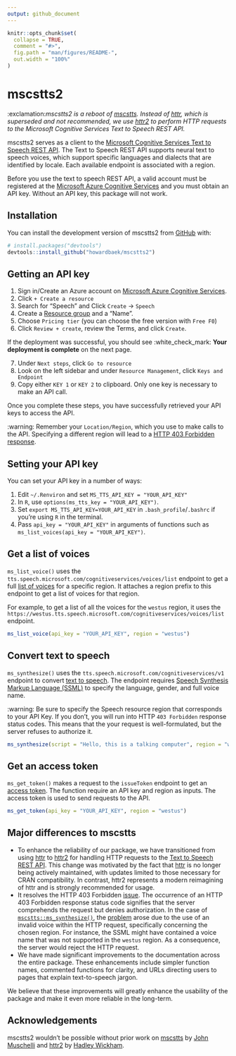 ```yaml
---
output: github_document
---
```


<!-- README.md is generated from README.Rmd. Please edit that file -->

```r
knitr::opts_chunk$set(
  collapse = TRUE,
  comment = "#>",
  fig.path = "man/figures/README-",
  out.width = "100%"
)
```

# mscstts2

<!-- badges: start -->
<!-- badges: end -->

:exclamation:*mscstts2 is a reboot of [mscstts](https://github.com/muschellij2/mscstts). Instead of [httr](https://httr.r-lib.org/#status), which is superseded and not recommended, we use [httr2](https://httr2.r-lib.org/) to perform HTTP requests to the Microsoft Cognitive Services Text to Speech REST API.*

mscstts2 serves as a client to the [Microsoft Cognitive Services Text to Speech REST API](https://learn.microsoft.com/en-us/azure/cognitive-services/speech-service/rest-text-to-speech?tabs=streaming). The Text to Speech REST API supports neural text to speech voices, which support specific languages and dialects that are identified by locale. Each available endpoint is associated with a region.

Before you use the text to speech REST API, a valid account must be registered at the [Microsoft Azure Cognitive Services](https://azure.microsoft.com/en-us/free/cognitive-services/) and you must obtain an API key. Without an API key, this package will not work. 

## Installation

You can install the development version of mscstts2 from [GitHub](https://github.com/) with:

``` r
# install.packages("devtools")
devtools::install_github("howardbaek/mscstts2")
```

## Getting an API key

1. Sign in/Create an Azure account on [Microsoft Azure Cognitive Services](https://azure.microsoft.com/en-us/free/cognitive-services/).
2. Click `+ Create a resource`
3. Search for "Speech" and Click `Create` -> `Speech`
4. Create a [Resource group](https://learn.microsoft.com/en-us/azure/azure-resource-manager/management/manage-resource-groups-portal#what-is-a-resource-group) and a "Name".
5. Choose `Pricing tier` (you can choose the free version with `Free F0`)
6. Click `Review + create`, review the Terms, and click `Create`.  

If the deployment was successful, you should see :white_check_mark: **Your deployment is complete** on the next page.

7. Under `Next steps`, click `Go to resource`
8. Look on the left sidebar and under `Resource Management`, click `Keys and Endpoint`
9. Copy either `KEY 1` or `KEY 2` to clipboard. Only one key is necessary to make an API call.

Once you complete these steps, you have successfully retrieved your API keys to access the API. 

:warning: Remember your `Location/Region`, which you use to make calls to the API. Specifying a different region will lead to a [HTTP 403 Forbidden response](https://developer.mozilla.org/en-US/docs/Web/HTTP/Status/403).


## Setting your API key

You can set your API key in a number of ways:

1. Edit `~/.Renviron` and set `MS_TTS_API_KEY = "YOUR_API_KEY"`
2. In `R`, use `options(ms_tts_key = "YOUR_API_KEY")`.
3. Set `export MS_TTS_API_KEY=YOUR_API_KEY` in `.bash_profile`/`.bashrc` if you're using `R` in the terminal.
4. Pass `api_key = "YOUR_API_KEY"` in arguments of functions such as `ms_list_voices(api_key = "YOUR_API_KEY")`.


## Get a list of voices

`ms_list_voice()` uses the `tts.speech.microsoft.com/cognitiveservices/voices/list` endpoint to get a full [list of voices](https://learn.microsoft.com/en-us/azure/cognitive-services/speech-service/rest-text-to-speech?tabs=streaming#get-a-list-of-voices) for a specific region. It attaches a region prefix to this endpoint to get a list of voices for that region. 

For example, to get a list of all the voices for the `westus` region, it uses the `https://westus.tts.speech.microsoft.com/cognitiveservices/voices/list` endpoint.


```r
ms_list_voice(api_key = "YOUR_API_KEY", region = "westus")
```


## Convert text to speech

`ms_synthesize()` uses the `tts.speech.microsoft.com/cognitiveservices/v1` endpoint to convert [text to speech](https://learn.microsoft.com/en-us/azure/cognitive-services/speech-service/rest-text-to-speech?tabs=streaming#convert-text-to-speech). The endpoint requires [Speech Synthesis Markup Language (SSML)](https://learn.microsoft.com/en-us/azure/cognitive-services/speech-service/speech-synthesis-markup) to specify the language, gender, and full voice name. 

:warning: Be sure to specify the Speech resource region that corresponds to your API Key. If you don't, you will run into HTTP `403 Forbidden` response status codes. This means that the your request is well-formulated, but the server refuses to authorize it.

```r
ms_synthesize(script = "Hello, this is a talking computer", region = "westus")
```


## Get an access token

`ms_get_token()` makes a request to the `issueToken` endpoint to get an [access token](https://learn.microsoft.com/en-us/azure/cognitive-services/speech-service/rest-text-to-speech?tabs=streaming#how-to-get-an-access-token). The function require an API key and region as inputs. The access token is used to send requests to the API. 


```r
ms_get_token(api_key = "YOUR_API_KEY", region = "westus")
```


## Major differences to mscstts

- To enhance the reliability of our package, we have transitioned from using [httr](https://httr.r-lib.org/) to [httr2](https://httr2.r-lib.org/) for handling HTTP requests to the [Text to Speech REST API](https://learn.microsoft.com/en-us/azure/cognitive-services/Speech-Service/rest-text-to-speech?tabs=streaming). This change was motivated by the fact that [httr](https://httr.r-lib.org/#status) is no longer being actively maintained, with updates limited to those necessary for CRAN compatibility. In contrast, httr2 represents a modern reimagining of httr and is strongly recommended for usage.
- It resolves the HTTP 403 Forbidden [issue](https://github.com/muschellij2/mscstts/issues/13). The occurrence of an HTTP 403 Forbidden response status code signifies that the server comprehends the request but denies authorization. In the case of [`mscstts::ms_synthesize()`](https://github.com/muschellij2/mscstts/blob/master/R/ms_synthesize.R), the [problem](https://github.com/muschellij2/mscstts/issues/13) arose due to the use of an invalid voice within the HTTP request, specifically concerning the chosen region. For instance, the SSML might have contained a voice name that was not supported in the `westus` region. As a consequence, the server would reject the HTTP request.
- We have made significant improvements to the documentation across the entire package. These enhancements include simpler function names, commented functions for clarity, and URLs directing users to pages that explain text-to-speech jargon.

We believe that these improvements will greatly enhance the usability of the package and make it even more reliable in the long-term. 

## Acknowledgements

mscstts2 wouldn't be possible without prior work on [mscstts](https://github.com/muschellij2/mscstts) by [John Muschelli](https://github.com/muschellij2) and [httr2](https://github.com/r-lib/httr2) by [Hadley Wickham](https://github.com/hadley).
